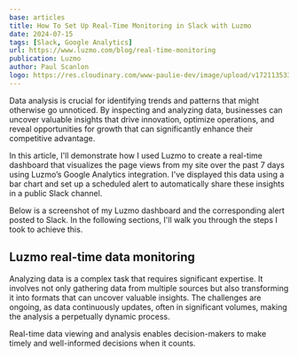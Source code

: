```yaml
---
base: articles
title: How To Set Up Real-Time Monitoring in Slack with Luzmo
date: 2024-07-15
tags: [Slack, Google Analytics]
url: https://www.luzmo.com/blog/real-time-monitoring
publication: Luzmo
author: Paul Scanlon
logo: https://res.cloudinary.com/www-paulie-dev/image/upload/v1721135334/paulie.dev/Logos/luzmo-logo_ya94yx.png
---
```


Data analysis is crucial for identifying trends and patterns that might otherwise go unnoticed. By inspecting and analyzing data, businesses can uncover valuable insights that drive innovation, optimize operations, and reveal opportunities for growth that can significantly enhance their competitive advantage.

In this article, I'll demonstrate how I used Luzmo to create a real-time dashboard that visualizes the page views from my site over the past 7 days using Luzmo’s Google Analytics integration. I've displayed this data using a bar chart and set up a scheduled alert to automatically share these insights in a public Slack channel.

Below is a screenshot of my Luzmo dashboard and the corresponding alert posted to Slack. In the following sections, I'll walk you through the steps I took to achieve this.

## Luzmo real-time data monitoring

Analyzing data is a complex task that requires significant expertise. It involves not only gathering data from multiple sources but also transforming it into formats that can uncover valuable insights. The challenges are ongoing, as data continuously updates, often in significant volumes, making the analysis a perpetually dynamic process.

Real-time data viewing and analysis enables decision-makers to make timely and well-informed decisions when it counts.
